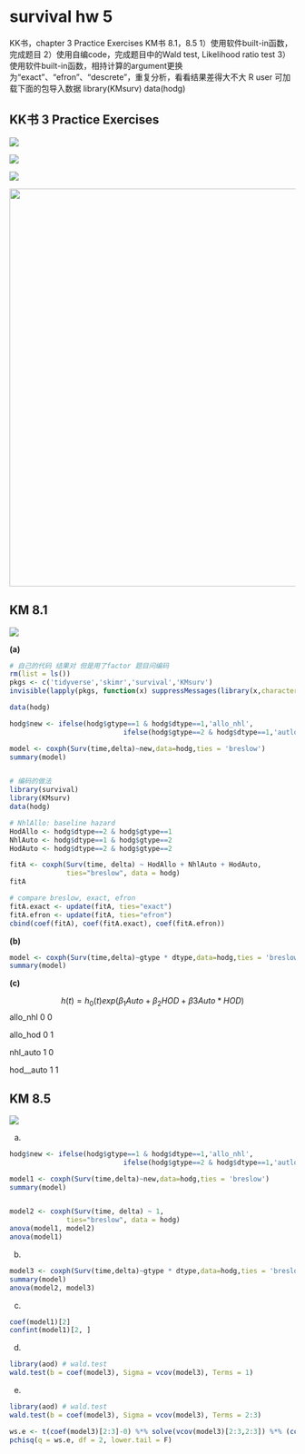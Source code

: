 # survival hw 5 {.unnumbered}

KK书，chapter 3 Practice Exercises KM书 8.1，8.5 1）使用软件built-in函数，完成题目 2）使用自编code，完成题目中的Wald test, Likelihood ratio test 3）使用软件built-in函数，相持计算的argument更换为“exact”、“efron”、“descrete”，重复分析，看看结果差得大不大 R user 可加载下面的包导入数据 library(KMsurv) data(hodg)

## KK书 3 Practice Exercises

![](images/clipboard-3990348013.png)

![](images/clipboard-70447289.png)

![](images/clipboard-1079670449.png)

![](images/clipboard-604287900.png){width="701"}

## KM 8.1

![](images/clipboard-4110751215.png)

**(a)**

```r
# 自己的代码 结果对 但是用了factor 题目问编码
rm(list = ls())
pkgs <- c('tidyverse','skimr','survival','KMsurv')
invisible(lapply(pkgs, function(x) suppressMessages(library(x,character.only = TRUE)) ))

data(hodg)

hodg$new <- ifelse(hodg$gtype==1 & hodg$dtype==1,'allo_nhl',
                            ifelse(hodg$gtype==2 & hodg$dtype==1,'autlo_nhl',ifelse(hodg$gtype==1 & hodg$dtype==2,'allo_hod','auto_hod'))) %>% factor() %>% relevel(.,ref = "allo_nhl")

model <- coxph(Surv(time,delta)~new,data=hodg,ties = 'breslow')
summary(model)


# 编码的做法
library(survival)
library(KMsurv)
data(hodg)

# NhlAllo: baseline hazard
HodAllo <- hodg$dtype==2 & hodg$gtype==1
NhlAuto <- hodg$dtype==1 & hodg$gtype==2
HodAuto <- hodg$dtype==2 & hodg$gtype==2

fitA <- coxph(Surv(time, delta) ~ HodAllo + NhlAuto + HodAuto, 
              ties="breslow", data = hodg)
fitA

# compare breslow, exact, efron
fitA.exact <- update(fitA, ties="exact")
fitA.efron <- update(fitA, ties="efron")
cbind(coef(fitA), coef(fitA.exact), coef(fitA.efron))

```

**(b)**

```r
model <- coxph(Surv(time,delta)~gtype * dtype,data=hodg,ties = 'breslow')
summary(model)

```

**(c)**

$$
h(t)=h_0(t)exp(\beta_1Auto + \beta_2 HOD + \beta3 Auto*HOD)
$$ 
allo_nhl 0 0

allo_hod 0 1

nhl_auto 1 0

hod\_\_auto 1 1

```{=tex}
\begin{align}
\beta_1 & = 1.5 \\
\beta_2 &= 2 \\
\beta_1 + beta_2 +\beta_3 &= 0.5 \\
\beta_3 &= 0.5-1.5-2 =-3
\end{align}
```

## KM 8.5

![](images/clipboard-910235539.png)

(a) 

```r
hodg$new <- ifelse(hodg$gtype==1 & hodg$dtype==1,'allo_nhl',
                            ifelse(hodg$gtype==2 & hodg$dtype==1,'autlo_nhl',ifelse(hodg$gtype==1 & hodg$dtype==2,'allo_hod','auto_hod'))) %>% factor() %>% relevel(.,ref = "allo_nhl")

model1 <- coxph(Surv(time,delta)~new,data=hodg,ties = 'breslow')
summary(model)


model2 <- coxph(Surv(time, delta) ~ 1, 
              ties="breslow", data = hodg)
anova(model1, model2)
anova(model1)

```

(b) 

```r
model3 <- coxph(Surv(time,delta)~gtype * dtype,data=hodg,ties = 'breslow')
summary(model)
anova(model2, model3)

```

(c) 

```r
coef(model1)[2]
confint(model1)[2, ]

```

(d) 

```r
library(aod) # wald.test
wald.test(b = coef(model3), Sigma = vcov(model3), Terms = 1)

```

(e) 

```r
library(aod) # wald.test
wald.test(b = coef(model3), Sigma = vcov(model3), Terms = 2:3)

ws.e <- t(coef(model3)[2:3]-0) %*% solve(vcov(model3)[2:3,2:3]) %*% (coef(model3)[2:3]-0)
pchisq(q = ws.e, df = 2, lower.tail = F)

```
